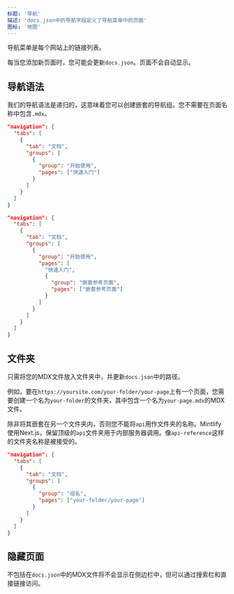```yaml
--- 
标题: '导航'
描述: 'docs.json中的导航字段定义了导航菜单中的页面'
图标: '地图'
---
```


导航菜单是每个网站上的链接列表。

每当您添加新页面时，您可能会更新`docs.json`。页面不会自动显示。

## 导航语法

我们的导航语法是递归的，这意味着您可以创建嵌套的导航组。您不需要在页面名称中包含`.mdx`。

<CodeGroup>

```json 常规导航
"navigation": {
  "tabs": [
    {
      "tab": "文档",
      "groups": [
        {
          "group": "开始使用",
          "pages": ["快速入门"]
        }
      ]
    }
  ]
}
```

```json 嵌套导航
"navigation": {
  "tabs": [
    {
      "tab": "文档",
      "groups": [
        {
          "group": "开始使用",
          "pages": [
            "快速入门",
            {
              "group": "嵌套参考页面",
              "pages": ["嵌套参考页面"]
            }
          ]
        }
      ]
    }
  ]
}
```

</CodeGroup>

## 文件夹

只需将您的MDX文件放入文件夹中，并更新`docs.json`中的路径。

例如，要在`https://yoursite.com/your-folder/your-page`上有一个页面，您需要创建一个名为`your-folder`的文件夹，其中包含一个名为`your-page.mdx`的MDX文件。

<Warning>

除非将其嵌套在另一个文件夹内，否则您不能将`api`用作文件夹的名称。Mintlify使用Next.js，保留顶级的`api`文件夹用于内部服务器调用。像`api-reference`这样的文件夹名称是被接受的。

</Warning>

```json 带文件夹的导航
"navigation": {
  "tabs": [
    {
      "tab": "文档",
      "groups": [
        {
          "group": "组名",
          "pages": ["your-folder/your-page"]
        }
      ]
    }
  ]
}
```

## 隐藏页面

不包括在`docs.json`中的MDX文件将不会显示在侧边栏中，但可以通过搜索栏和直接链接访问。